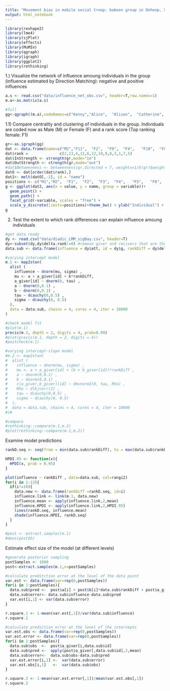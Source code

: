 ```yaml
---
title: "Movement bias in mobile social troop: baboon group in Dehoop, South Africa"
output: html_notebook
---
```


```r
library(reshape2)
library(lme4)
library(sjPlot)
library(effects)
library(MuMIn)
library(qgraph)
library(igraph)
library(ggplot2)
library(rethinking)
```


1.)  Visualize the network of influence amoung individuals in the group (influence estimated by Direction Matching): negative and positive influences

```r
a.s <- read.csv("data/influence_net_obs.csv", header=T,row.names=1)   
m.a<-as.matrix(a.s)

#full
gg<-qgraph((m.a),nodeNames=c("Kenny","Alice",  "Alison",  "Catherine",  "Christina",	"Jane",	"Lynn",	"Olga",	"Rushenka",	"Sarah",	"Troy",	"Ulrike",	"Vickie"))

```


1.1)  Compare centrality and clustering of individuals in the group. Individuals are coded now as Male (M) or Female (F) and a rank score (Top ranking female: F1)

```r
gr<-as.igraph(gg)
dat <- data.frame(name=c("M2","F11",  "F2",  "F9",  "F4",	"F10",	"F8",	"F7",	"F6",	"F1",	"M1",	"F5",	"F3"))
dat$rank =              c(2,13,4,11,6,12,10,9,8,3,1,7,5)
dat$InStrength <- strength(gr,mode="in")
dat$OutStrength <- strength(gr,mode="out")
#dat$Betweenness <- betweenness(gr,directed = T, weights=1/E(gr)$weight)
datO <- dat[order(dat$rank),]
dat2<- melt(datO[,-2], id = "name")
positions <- c("M1","M2",  "F1",  "F2",  "F3",	"F4",	"F5",	"F6",	"F7",	"F8",	"F9",	"F10",	"F11")
g <- ggplot(dat2, aes(x = value, y = name, group = variable))+
  geom_point() +
  geom_path() +
  facet_grid(~variable, scales = "free") +
  scale_y_discrete(limits=positions)+theme_bw() + ylab("Individual") + xlab("values")
g
```

2)  Test the extent to which rank differences can explain influence amoung individuals

```r
#get data ready
dy <- read.csv("data/diadic_LMM_sigBay.csv", header=T)   
dy<-subset(dy,dy$delta.rank!=0) #remove giver and recivers that are the same rank (i.e. self loops)
data.sub <- data.frame(influence = dy$att, id = dy$g, rankDiff = dy$delta.rank)

#varying intercept model
m.1 <- map2stan(
  alist (
    influence ~ dnorm(mu, sigma) ,
    mu <- a + a_giver[id] + b*rankDiff,
    a_giver[id] ~ dnorm(0, tau) ,
    a ~ dnorm(0,0.1) ,
    b ~ dnorm(0,0.1) ,
    tau ~ dcauchy(0,0.5) ,
    sigma ~ dcauchy(0, 0.5)
  ),
  data = data.sub, chains = 4, cores = 4, iter = 10000
)

#check model fit
#plot(m.1)
precis(m.1, depth = 2, digits = 4, prob=0.99)
#plot(precis(m.1, depth = 2, digits = 4))
#postcheck(m.1)

#varying intercept-slope model
#m.2 <- map2stan(
#  alist (
#    influence ~ dnorm(mu, sigma) ,
#    mu <- a + a_giver[id] + (b + b_giver[id])*rankDiff ,
#    a ~ dnorm(0,0.1) ,
#    b ~ dnorm(0,0.1) ,
#    c(a_giver,b_giver)[id] ~ dmvnorm2(0, tau, Rho) ,
#    Rho ~ dlkjcorr(2) ,
#    tau ~ dcauchy(0,0.5) ,
#    sigma ~ dcauchy(0, 0.5)
#  ),
#  data = data.sub, chains = 4, cores = 4, iter = 10000
#)#

#compare
#rethinking::compare(m.1,m.2)
#plot(rethinking::compare(m.1,m.2))
```

Examine model predictions
```r

rankD.seq <- seq(from = min(data.sub$rankDiff), to = max(data.sub$rankDiff), by = 1)

HPDI.95 <- function(x){
  HPDI(x, prob = 0.95)
}

plot(influence ~ rankDiff , data=data.sub, col=rangi2)
for(i in 1:13){
  if(i!=10){
    data.new <- data.frame(rankDiff =rankD.seq, id=i)
    influence.link <- link(m.1, data.new)
    influence.mean <- apply(influence.link,2,mean)
    influence.HPDI <- apply(influence.link,2,HPDI.95)
    lines(rankD.seq, influence.mean)
    shade(influence.HPDI, rankD.seq)    
  }
}

#post <- extract.samples(m.1)
#dens(post$b)

```

Estimate effect size of the model (at different levels)
```r

#generate posterior sampling
postSamples <- 1000
post<-extract.samples(m.1,n=postSamples)

#calculate preditction error at the level of the data point
var.est <- data.frame(var=rep(0,postSamples))
for(i in 1:postSamples){
  data.sub$pred <-  post$a[i] + post$b[i]*data.sub$rankDiff + post$a_giver[i,data.sub$id]
  data.sub$error<- data.sub$influence-data.sub$pred
  var.est[i,1] <- var(data.sub$error)
}

r.square.1 <- 1-mean(var.est[,1])/var(data.sub$influence)
r.square.1 

#calculate prediction error at the level of the intercepts
var.est.obs <- data.frame(var=rep(0,postSamples))
var.est.error <- data.frame(var=rep(0,postSamples))
for(i in 1:postSamples){
  data.sub$obs  <-  post$a_giver[i,data.sub$id]
  data.sub$pred <-  apply(post$a_giver[,data.sub$id],2,mean)
  data.sub$error<-  data.sub$obs-data.sub$pred
  var.est.error[i,1] <-  var(data.sub$error)
  var.est.obs[i,1]   <-  var(data.sub$obs)
}

r.square.2 <- 1-mean(var.est.error[,1])/mean(var.est.obs[,1])
r.square.2 

```
